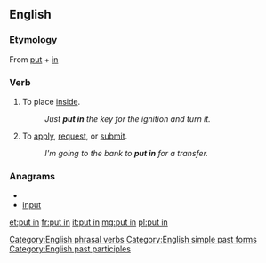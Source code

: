 ==English==

===Etymology===
From [[put]] + [[in]]

===Verb===
{{en-verb|inf=to [[put]] [[in]]|puts in|putting in|put in}}
# {{transitive}} To place [[inside]].
#: ''Just '''put in''' the key for the ignition and turn it.''
# {{intransitive}} To [[apply]], [[request]], or [[submit]].
#: ''I'm going to the bank to '''put in''' for a transfer.''

===Anagrams===
* {{alphagram|inptu}}
* [[input#English|input]]

[[Category:English phrasal verbs]]
[[Category:English simple past forms]]
[[Category:English past participles]]

[[et:put in]]
[[fr:put in]]
[[it:put in]]
[[mg:put in]]
[[pl:put in]]